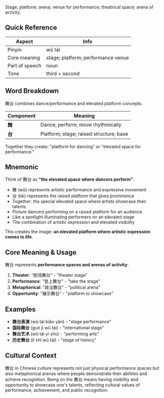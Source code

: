 Stage; platform; arena; venue for performance; theatrical space; arena of activity.

## Quick Reference

| Aspect         | Info                               |
| -------------- | ---------------------------------- |
| Pinyin         | wǔ tái                             |
| Core meaning   | stage; platform; performance venue |
| Part of speech | noun                               |
| Tone           | third + second                     |

## Word Breakdown

舞台 combines dance/performance and elevated platform concepts.

| Component | Meaning                                 |
| --------- | --------------------------------------- |
| **舞**    | Dance; perform; move rhythmically       |
| **台**    | Platform; stage; raised structure; base |

Together they create: "platform for dancing" or "elevated space for performance."

## Mnemonic

Think of 舞台 as **"the elevated space where dancers perform"**:

- 舞 (wǔ) represents artistic performance and expressive movement
- 台 (tái) represents the raised platform that gives prominence
- Together: the special elevated space where artists showcase their talents
- Picture dancers performing on a raised platform for an audience
- Like a spotlight illuminating performers on an elevated stage
- The combination of artistic expression and elevated visibility

This creates the image: **an elevated platform where artistic expression comes to life**.

## Core Meaning & Usage

舞台 represents **performance spaces and arenas of activity**:

1. **Theater**: "剧场舞台" - "theater stage"
2. **Performance**: "登上舞台" - "take the stage"
3. **Metaphorical**: "政治舞台" - "political arena"
4. **Opportunity**: "展示舞台" - "platform to showcase"

## Examples

- **舞台表演** (wǔ tái biǎo yǎn) - "stage performance"
- **国际舞台** (guó jì wǔ tái) - "international stage"
- **舞台艺术** (wǔ tái yì shù) - "performing arts"
- **历史舞台** (lì shǐ wǔ tái) - "stage of history"

## Cultural Context

舞台 in Chinese culture represents not just physical performance spaces but also metaphorical arenas
where people demonstrate their abilities and achieve recognition. Being on the 舞台 means having
visibility and opportunity to showcase one's talents, reflecting cultural values of performance,
achievement, and public recognition.
